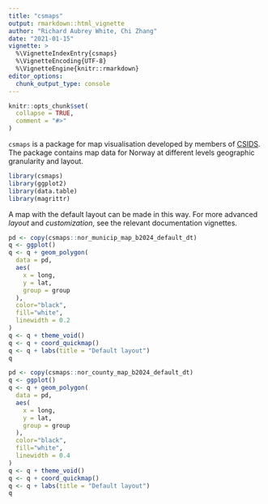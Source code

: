 ```yaml
---
title: "csmaps"
output: rmarkdown::html_vignette
author: "Richard Aubrey White, Chi Zhang"
date: "2021-01-15"
vignette: >
  %\VignetteIndexEntry{csmaps}
  %\VignetteEncoding{UTF-8}
  %\VignetteEngine{knitr::rmarkdown}
editor_options: 
  chunk_output_type: console
---
```


```r
knitr::opts_chunk$set(
  collapse = TRUE,
  comment = "#>"
)
```

`csmaps` is a package for map visualisation developed by members of [CSIDS](https://www.csids.no). The package contains map data for Norway at different levels geographic granularity and layout. 

```r
library(csmaps)
library(ggplot2)
library(data.table)
library(magrittr)
```

A map with the default layout can be made in this way. For more advanced *layout* and *customization*, see the relevant documentation vignettes. 

```r
pd <- copy(csmaps::nor_municip_map_b2024_default_dt)
q <- ggplot()
q <- q + geom_polygon(
  data = pd,
  aes( 
    x = long,
    y = lat,
    group = group
  ), 
  color="black", 
  fill="white",
  linewidth = 0.2
)
q <- q + theme_void()
q <- q + coord_quickmap()
q <- q + labs(title = "Default layout")
q

pd <- copy(csmaps::nor_county_map_b2024_default_dt)
q <- ggplot()
q <- q + geom_polygon(
  data = pd,
  aes( 
    x = long,
    y = lat,
    group = group
  ), 
  color="black", 
  fill="white",
  linewidth = 0.4
)
q <- q + theme_void()
q <- q + coord_quickmap()
q <- q + labs(title = "Default layout")
q
```

